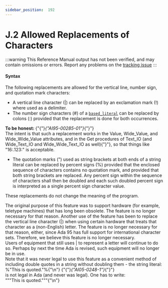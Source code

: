 ---
sidebar_position:  192
---

# J.2 Allowed Replacements of Characters

:::warning
This Reference Manual output has not been verified,
and may contain omissions or errors.
Report any problems on the [tracking issue](https://github.com/ada-lang-io/ada-lang-io/issues/20)
:::



#### Syntax

<p>The following replacements are allowed for the vertical line, number sign, and quotation mark characters: <br /></p>

<ul>
<li>A vertical line character (|) can be replaced by an exclamation mark (!) where used as a delimiter.<br /></li>
<li>The number sign characters (#) of a <code><a href="../AA-2/AA-2.4#S0011">based_literal</a></code> can be replaced by colons (:) provided that the replacement is done for both occurrences. <br /></li>
</ul>
<Admonition type="aarm" aarm="note" title="Note: ">
<strong>To be honest: </strong>{"{"}<em>{"AI95-00285-01"}</em>{"}"} <br />The intent is that such a replacement works in the Value, Wide_Value, and Wide_Wide_Value attributes, and in the Get procedures of Text_IO (and Wide_Text_IO and Wide_Wide_Text_IO as well){"}"}, so that things like "16:.123:" is acceptable. <br /></Admonition>

<ul>
<li>The quotation marks (") used as string brackets at both ends of a string literal can be replaced by percent signs (%) provided that the enclosed sequence of characters contains no quotation mark, and provided that both string brackets are replaced. Any percent sign within the sequence of characters shall then be doubled and each such doubled percent sign is interpreted as a single percent sign character value. <br /></li>
</ul>
<p>These replacements do not change the meaning of the program. <br /></p>

<Admonition type="aarm" aarm="reason" title="Reason: ">
<strong></strong>The original purpose of this feature was to support hardware (for example, teletype machines) that has long been obsolete. The feature is no longer necessary for that reason. Another use of the feature has been to replace the vertical line character (|) when using certain hardware that treats that character as a (non-English) letter. The feature is no longer necessary for that reason, either, since Ada 95 has full support for international character sets. Therefore, we believe this feature is no longer necessary.<br /></Admonition>

<Admonition type="aarm" aarm="note" title="Note: ">
Users of equipment that still uses | to represent a letter will continue to do so. Perhaps by next the time Ada is revised, such equipment will no longer be in use.<br /></Admonition>

<Admonition type="aarm" aarm="note" title="Note: ">
Note that it was never legal to use this feature as a convenient method of including double quotes in a string without doubling them - the string literal: <br /></Admonition>

<CodeBlock>
%"This is quoted."%{"\n"}

</CodeBlock>
<Admonition type="aarm" aarm="note" title="Note: ">
{"{"}<em>{"AI05-0248-1"}</em>{"}"} <br />is not legal in Ada (and never was legal). One has to write: <br /></Admonition>

<CodeBlock>
"""This is quoted."""{"\n"}

</CodeBlock>
